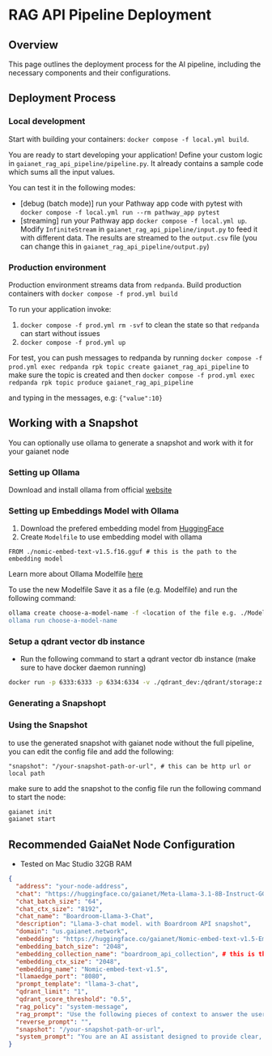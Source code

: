 # RAG API Pipeline Deployment

## Overview
This page outlines the deployment process for the AI pipeline, including the necessary components and their configurations.

## Deployment Process

### Local development

Start with building your containers: `docker compose -f local.yml build`.

You are ready to start developing your application!
Define your custom logic in `gaianet_rag_api_pipeline/pipeline.py`. It already contains a sample code which sums all the input values.

You can test it in the following modes:

- [debug (batch mode)] run your Pathway app code with pytest with `docker compose -f local.yml run --rm pathway_app pytest`
- [streaming] run your Pathway app `docker compose -f local.yml up`. Modify `InfiniteStream` in `gaianet_rag_api_pipeline/input.py` to feed it with different data. The results are streamed to the `output.csv` file (you can change this in `gaianet_rag_api_pipeline/output.py`)


### Production environment

Production environment streams data from `redpanda`.
Build production containers with `docker compose -f prod.yml build`

To run your application invoke:
1. `docker compose -f prod.yml rm -svf` to clean the state so that `redpanda` can start without issues
2. `docker compose -f prod.yml up`

For test, you can push messages to redpanda by running
`docker compose -f prod.yml exec redpanda rpk topic create gaianet_rag_api_pipeline` to make sure the topic is created
and then `docker compose -f prod.yml exec redpanda rpk topic produce gaianet_rag_api_pipeline`

and typing in the messages, e.g:
`{"value":10}`


## Working with a Snapshot

You can optionally use ollama to generate a snapshot and work with it for your gaianet node

### Setting up Ollama
Download and install ollama from official [website](https://ollama.com/download)

### Setting up Embeddings Model with Ollama

1. Download the prefered embedding model from [HuggingFace](https://huggingface.co/gaianet/Nomic-embed-text-v1.5-Embedding-GGUF/resolve/main/nomic-embed-text-v1.5.f16.gguf)
2. Create `Modelfile` to use embedding model with ollama

```
FROM ./nomic-embed-text-v1.5.f16.gguf # this is the path to the embedding model
```
Learn more about Ollama Modelfile [here](https://github.com/ollama/ollama/blob/main/docs/modelfile.md)

To use the new Modelfile Save it as a file (e.g. Modelfile) and run the following command:

```bash
ollama create choose-a-model-name -f <location of the file e.g. ./Modelfile>'
ollama run choose-a-model-name
```

### Setup a qdrant vector db instance

- Run the following command to start a qdrant vector db instance (make sure to have docker daemon running)

```bash
docker run -p 6333:6333 -p 6334:6334 -v ./qdrant_dev:/qdrant/storage:z qdrant/qdrant:v1.10.1
```

### Generating a Snapshopt


### Using the Snapshot
to use the generated snapshot with gaianet node without the full pipeline, you can edit the config file and add the following:

```
"snapshot": "/your-snapshot-path-or-url", # this can be http url or local path
```
make sure to add the snapshot to the config file run the following command to start the node:

```bash
gaianet init
gaianet start
```




## Recommended GaiaNet Node Configuration
- Tested on Mac Studio 32GB RAM
```json
{
  "address": "your-node-address",
  "chat": "https://huggingface.co/gaianet/Meta-Llama-3.1-8B-Instruct-GGUF/resolve/main/Meta-Llama-3.1-8B-Instruct-Q5_K_M.gguf",
  "chat_batch_size": "64",
  "chat_ctx_size": "8192",
  "chat_name": "Boardroom-Llama-3-Chat",
  "description": "Llama-3-chat model. with Boardroom API snapshot",
  "domain": "us.gaianet.network",
  "embedding": "https://huggingface.co/gaianet/Nomic-embed-text-v1.5-Embedding-GGUF/resolve/main/nomic-embed-text-v1.5.f16.gguf",
  "embedding_batch_size": "2048",
  "embedding_collection_name": "boardroom_api_collection", # this is the name of the collection in the snapshot
  "embedding_ctx_size": "2048",
  "embedding_name": "Nomic-embed-text-v1.5",
  "llamaedge_port": "8080",
  "prompt_template": "llama-3-chat",
  "qdrant_limit": "1",
  "qdrant_score_threshold": "0.5",
  "rag_policy": "system-message",
  "rag_prompt": "Use the following pieces of context to answer the user's question. Respond directly to the user with your answer, do not say 'this is the answer' or 'this is the answer' or similar language. Never mention your knowledge base or say 'according to the context' or 'hypothetical' or other similar language. Use json metadata included in knowledge base whenever possible enrich your answers. The term aave refers the DAO protocol where discussions and proposals are posted. If you don't know the answer, don't try to make up an answer. \n----------------\n",
  "reverse_prompt": "",
  "snapshot": "/your-snapshot-path-or-url",
  "system_prompt": "You are an AI assistant designed to provide clear, concise, and accurate answers to user queries. Your primary functions include retrieving relevant information from the provided RAG (Retrieval-Augmented Generation) data and utilizing your pre-training data when necessary. Use json metadata included in RAG data whenever possible enrich your answers. The term aave refers the DAO protocol where discussions and proposals are posted. If no relevant information is found, you will inform the user that you are not familiar with the knowledge."
}
```

